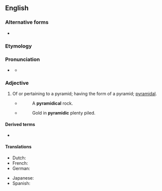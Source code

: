 ==English==

===Alternative forms===
* {{l|en|pyramidical}}

===Etymology===
{{suffix|en|pyramid|ic}}

===Pronunciation===
* {{a|UK}} {{IPA|en|/pɪ.ɹəˈmɪd.ɪk/}}
** {{audio|en|LL-Q1860 (eng)-Vealhurl-pyramidic.wav|Audio (UK)}}

===Adjective===
{{en-adj|-}}

# Of or pertaining to a pyramid; having the form of a pyramid; [[pyramidal]].
#* {{rfdate|en|Oliver Goldsmith}}
#*: A '''pyramidical''' rock.
#* {{rfdate|en|William Shenstone}}
#*: Gold in '''pyramidic''' plenty piled.

====Derived terms====
* {{l|en|pyramidically}}

====Translations====
{{trans-top|Of or pertaining to a pyramid}}
* Dutch: {{t+|nl|piramidevormig}}
* French: {{t+|fr|pyramidal}}
* German: {{t|de|pyramidisch}}
{{trans-mid}}
* Japanese: {{t|ja|ピラミッド型の|tr=piramiddogata no}}
* Spanish: {{t|es|piramidal}}
{{trans-bottom}}